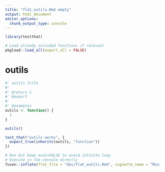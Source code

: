 ```yaml
---
title: "flat_outils.Rmd empty"
output: html_document
editor_options: 
  chunk_output_type: console
---
```


```r
library(testthat)
```

<!--
 You need to run the 'description' chunk in the '0-dev_history.Rmd' file before continuing your code there.
-->

```r
# Load already included functions if relevant
pkgload::load_all(export_all = FALSE)
```

# outils

```r
#' outils Title
#'
#' @return 1
#' @export
#'
#' @examples
outils <- function() {
  1
}
```

```r
outils()
```

```r
test_that("outils works", {
  expect_true(inherits(outils, "function"))
})
```


```r
# Run but keep eval=FALSE to avoid infinite loop
# Execute in the console directly
fusen::inflate(flat_file = "dev/flat_outils.Rmd", vignette_name = "Minimal")
```
